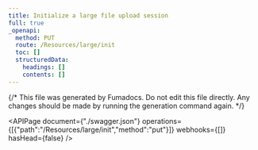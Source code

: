 ```yaml
---
title: Initialize a large file upload session
full: true
_openapi:
  method: PUT
  route: /Resources/large/init
  toc: []
  structuredData:
    headings: []
    contents: []
---
```


{/* This file was generated by Fumadocs.
Do not edit this file directly. Any changes should be made by running the generation command again. */}

<APIPage document={"./swagger.json"} operations={[{"path":"/Resources/large/init","method":"put"}]} webhooks={[]} hasHead={false} />